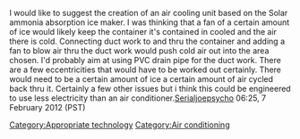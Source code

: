 {{suggested project}}

I would like to suggest the creation of an air cooling unit based on the Solar ammonia absorption ice maker. I was thinking that a fan of a certain amount of ice would likely keep the container it's contained in cooled and the air there is cold. Connecting duct work to and thru the container  and adding a fan to blow air thru the duct work would push cold air out into the area chosen. I'd probably aim at using PVC drain pipe for the duct work. There are a few eccentricities that would have to be worked out certainly. There would need to be a certain amount of ice a certain amount of air cycled back thru it. Certainly a few other issues but i think this could be engineered to use less electricity than an air conditioner.[[User:Serialjoepsycho|Serialjoepsycho]] 06:25, 7 February 2012 (PST)

[[Category:Appropriate technology]]
[[Category:Air conditioning]]